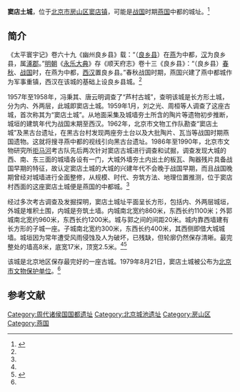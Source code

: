 {{文物保护单位
|级别 = 省级
|省区市 = 北京市
|图片 = 
|名称 = 窦店土城
|编号 = 2-19
|分类 = 古遗址
|时代 = [[战国|战国]]至[[西汉|西汉]]
|所在 = [[房山区|房山区]][[窦店镇|窦店镇]]
|登录 = 1979年8月21日
}}

'''窦店土城'''，位于[[北京市|北京市]][[房山区|房山区]][[窦店镇|窦店镇]]，可能是[[战国|战国]]时期[[燕国|燕国]]中都的城址。<ref name=bwg>{{Cite web |url=http://www.yanduyizhi.com/ydyj4.htm |title=中都——窦店古城，北京市西周燕都遗址博物馆，于2014-01-06查阅 |access-date=2014-01-06 |archive-url=https://web.archive.org/web/20131230232056/http://www.yanduyizhi.com/ydyj4.htm |archive-date=2013-12-30 |dead-url=yes }}</ref>

==简介==
《太平寰宇记》卷六十九《幽州良乡县》载：“（[[良乡县|良乡县]]）在[[燕国|燕]]为中都，[[汉朝|汉]]为良乡县，属[[涿郡|涿郡]]。”[[明朝|明朝]]《[[永乐大典|永乐大典]]》存《顺天府志》卷十三《良乡县》：“（良乡县）[[春秋|春秋]]、[[战国|战国]]时，在燕为中都，[[西汉|西汉]]置良乡县。”春秋战国时期，燕国兴建了燕中都城作为军事重镇，西汉在该城的基础上设良乡县城。<ref name=bwg/>

1957年至1958年，冯秉其、唐云明调查了“芦村古城”，查明该城是长方形土城，分为内、外两层，此城即窦店土城。1959年1月，刘之光、周桓等人调查了这座古城，首次称其为“窦店土城”。从地面采集及城墙夯土所含的陶片等遗物初步推断，城垣的建筑年代为战国末期至西汉。1962年，北京市文物工作队勘查“窦店土城”及黑古台遗址，在黑古台村发现两座夯土台以及大批陶片、瓦当等战国时期燕国遗物。这就将搜寻燕中都的视线引向黑古台遗址。1986年至1990年，北京市文物研究所[[拒马河|拒马河]]考古队先后两次针对窦店古城进行调查和试掘，调查发现大城的西、南、东三面的城墙各设有一门，大城外墙夯土内出土的板瓦、陶器残片具备战国早期的特征，故认定窦店土城的大城的兴建年代不会晚于战国早期，而且战国晚期曾经对城墙进行全面整修，从规模、时代、夯筑方法、地理位置推测，位于窦店村西面的这座窦店土城便是燕国的中都城。<ref name=bwg/>

经过多次考古调查及发掘探明，窦店土城址平面呈长方形，包括内、外两层城垣，外城是堆积土围，内城是夯筑土墙。内城南北宽约860米，东西长约1100米；外郭城南北宽约960米，东西长约1200米。城与郭之间的间距20米。城内靠西墙建有长方形的子城一座。子城南北宽约300米，东西长约400米，其西侧即借大城城墙。城垣因为常年遭受风雨侵蚀及人为破坏，已残缺，但轮廓仍然保存清晰。最完整处的墙高8米，底宽17米，顶宽2.5米。<ref name=bwg/><ref>{{Cite web |url=http://www.china.com.cn/chinese/zhuanti/2008ay/733453.htm |title=北京名胜古迹，中国网，于2014-01-06查阅 |accessdate=2014-01-06 |archive-date=2013-09-21 |archive-url=https://web.archive.org/web/20130921054424/http://www.china.com.cn/chinese/zhuanti/2008ay/733453.htm |dead-url=no }}</ref>

该城是北京地区保存最完好的一座古城。1979年8月21日，窦店土城被公布为[[北京市文物保护单位|北京市文物保护单位]]。<ref name=bwg/>

==参考文献==
{{Reflist|2}}

{{北京市文物保护单位}}

[[Category:周代诸侯国国都遗址|Category:周代诸侯国国都遗址]]
[[Category:北京城池遗址|Category:北京城池遗址]]
[[Category:房山区|Category:房山区]]
[[Category:燕国|Category:燕国]]